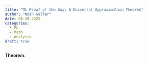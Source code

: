 ```yaml
---
title: "ML Proof of the Day: A Universal Approximation Theorem"
author: "Noah Geller"
date: 06-28-2025
categories:
  - ML
  - Math
  - Analysis 
draft: true
---
```


**Theorem**: 
